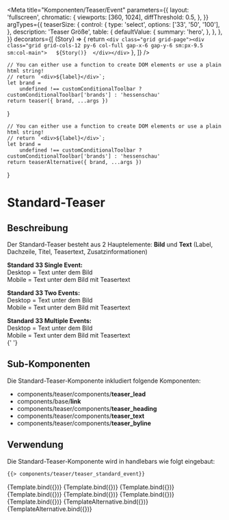 
<Meta
    title="Komponenten/Teaser/Event"
    parameters={{
        layout: 'fullscreen',
        chromatic: {
            viewports: [360, 1024],
            diffThreshold: 0.5,
        },
    }}
    argTypes={{
        teaserSize: {
            control: {
                type: 'select',
                options: ['33', '50', '100'],
            },
            description: 'Teaser Größe',
            table: {
                defaultValue: {
                    summary: 'hero',
                },
            },
        },
    }}
    decorators={[
        (Story) => {
            return `<div class="grid grid-page"><div class="grid grid-cols-12 py-6 col-full gap-x-6 gap-y-6 sm:px-9.5 sm:col-main">  
                ${Story()} 
                </div></div>`
        },
    ]}
/>

    // You can either use a function to create DOM elements or use a plain html string!
    // return `<div>${label}</div>`;
    let brand =
        undefined !== customConditionalToolbar ? customConditionalToolbar['brands'] : 'hessenschau'
    return teaser({ brand, ...args })
}

    // You can either use a function to create DOM elements or use a plain html string!
    // return `<div>${label}</div>`;
    let brand =
        undefined !== customConditionalToolbar ? customConditionalToolbar['brands'] : 'hessenschau'
    return teaserAlternative({ brand, ...args })
}

# Standard-Teaser

## Beschreibung

Der Standard-Teaser besteht aus 2 Hauptelemente: <b>Bild</b> und <b>Text</b> (Label, Dachzeile, Titel, Teasertext, Zusatzinformationen)

<b>Standard 33 Single Event:</b> <br />
Desktop = Text unter dem Bild <br />
Mobile = Text unter dem Bild mit Teasertext <br />

<b>Standard 33 Two Events:</b> <br />
Desktop = Text unter dem Bild <br />
Mobile = Text unter dem Bild mit Teasertext <br />

<b>Standard 33 Multiple Events:</b> <br />
Desktop = Text unter dem Bild <br />
Mobile = Text unter dem Bild mit Teasertext <br />{' '}

## Sub-Komponenten

Die Standard-Teaser-Komponente inkludiert folgende Komponenten:

<ul>
    <li>
        components/teaser/components/<b>teaser_lead</b>
    </li>
    <li>
        components/base/<b>link</b>
    </li>
    <li>
        components/teaser/components/<b>teaser_heading</b>
    </li>
    <li>
        components/teaser/components/<b>teaser_text</b>
    </li>
    <li>
        components/teaser/components/<b>teaser_byline</b>
    </li>
</ul>

## Verwendung

Die Standard-Teaser-Komponente wird in handlebars wie folgt eingebaut:

```html
{{> components/teaser/teaser_standard_event}}
```

<Canvas withToolbar>
    <Story name="Standard 33 Einzel-Event" args={teaser33SingleEventSerif.logicItem.includeModel}>
        {Template.bind({})}
    </Story>
    <Story
        name="Standard 33 Einzel-Event abgesagt"
        args={teaser33SingleEventStatus.logicItem.includeModel}
    >
        {Template.bind({})}
    </Story>
    <Story name="Standard 33 zwei Events" args={teaser33TwoEventsSerif.logicItem.includeModel}>
        {Template.bind({})}
    </Story>
    <Story
        name="Standard 33 mehrere Events"
        args={teaser33MultipleEventsSerif.logicItem.includeModel}
    >
        {Template.bind({})}
    </Story>
    <Story name="Standard 50 Einzel-Event" args={teaser50SingleEventSerif.logicItem.includeModel}>
        {Template.bind({})}
    </Story>
    <Story name="Standard 100 Einzel-Event" args={teaser100SingleEventSerif.logicItem.includeModel}>
        {Template.bind({})}
    </Story>
    <Story name="Standard 100 zwei Events" args={teaser100TwoEventsSerif.logicItem.includeModel}>
        {Template.bind({})}
    </Story>
    <Story
        name="Alternativ 100 Einzel-Event"
        args={teaserAlternative100SingleEventSerif.logicItem.includeModel}
    >
        {TemplateAlternative.bind({})}
    </Story>
    <Story
        name="Alternativ 100 zwei Events"
        args={teaserAlternative100TwoEventsSerif.logicItem.includeModel}
    >
        {TemplateAlternative.bind({})}
    </Story>
</Canvas>
